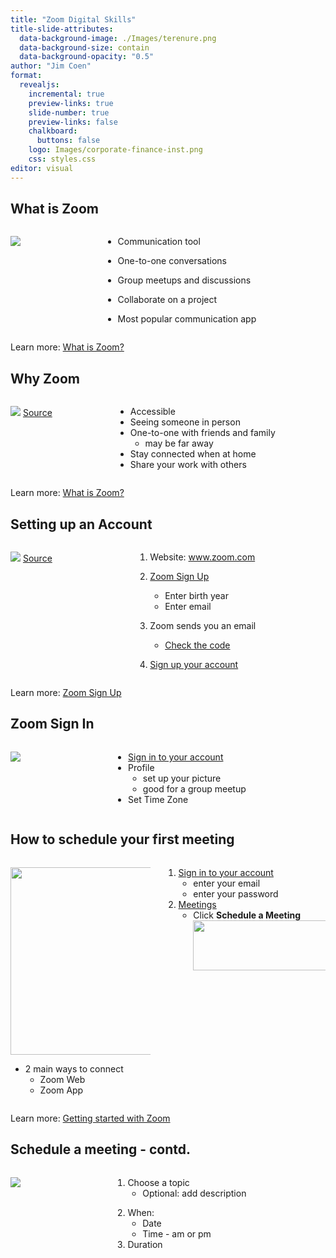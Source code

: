 ```yaml
---
title: "Zoom Digital Skills"
title-slide-attributes:
  data-background-image: ./Images/terenure.png
  data-background-size: contain
  data-background-opacity: "0.5"
author: "Jim Coen"
format: 
  revealjs:
    incremental: true
    preview-links: true
    slide-number: true
    preview-links: false
    chalkboard: 
      buttons: false
    logo: Images/corporate-finance-inst.png
    css: styles.css
editor: visual
---
```


## What is Zoom

::: columns
::: {.column .fragment}
![](./Images/zoom.png)
:::

::: {.column .fragment}
-   Communication tool

-   One-to-one conversations

-   Group meetups and discussions

-   Collaborate on a project

-   Most popular communication app
:::
:::

::: footer
Learn more: [What is Zoom?](https://www.getcloudapp.com/blog/what-is-zoom/)
:::

## Why Zoom

::: columns
::: {.column .fragment}
![](./Images/communicating.png) [Source](www.uschamber.com)
:::

::: {.column .fragment}
-   Accessible
-   Seeing someone in person
-   One-to-one with friends and family
    -   may be far away
-   Stay connected when at home
-   Share your work with others
:::
:::

::: footer
Learn more: [What is Zoom?](https://www.getcloudapp.com/blog/what-is-zoom/)
:::

## Setting up an Account

::: columns
::: {.column .fragment}
![](./Images/setting-up.png) [Source](www.pexels.com)
:::

::: {.column .fragment}
1.  Website: [www.zoom.com](https://zoom.us/)

2.  [Zoom Sign Up](https://zoom.us/signup#/signup)

    -   Enter birth year
    -   Enter email

3.  Zoom sends you an email

    -   [Check the code](./Images/check-code.png)

<!-- -->

4.  [Sign up your account](./Images/create-account.png)
:::
:::

::: footer
Learn more: [Zoom Sign Up](https://zoom.us/signup#/signup)
:::

## Zoom Sign In

::: columns
::: {.column .fragment}
![](./Images/sign-in.jpg)
:::

::: {.column .fragment}
-   [Sign in to your account](https://zoom.us/signin)
-   Profile
    -   set up your picture
    -   good for a group meetup
-   Set Time Zone
:::
:::

## How to schedule your first meeting

::: columns
::: {.column .fragment}
![](./Images/schedule-meeting.png){width="300"}

-   2 main ways to connect
    -   Zoom Web
    -   Zoom App
:::

::: column
1.  [Sign in to your account](https://zoom.us/signin)
    -   enter your email
    -   enter your password
2.  [Meetings](https://zoom.us/meeting#/upcoming)
    -   Click **Schedule a Meeting\
        **![](Images/schedule-button.png){width="300" height="80"}
:::
:::

::: footer
Learn more: [Getting started with Zoom](https://support.zoom.us/hc/en-us/articles/360034967471-Getting-started-guide-for-new-users)
:::

## Schedule a meeting - contd.

::: {.columns .fragment}
::: {.column .fragment}
![](Images/clock.png)
:::

::: {.column .fragment}
1.  Choose a topic
    -   Optional: add description

<!-- -->

2.  When:
    -   Date
    -   Time - am or pm
3.  Duration
:::
:::

